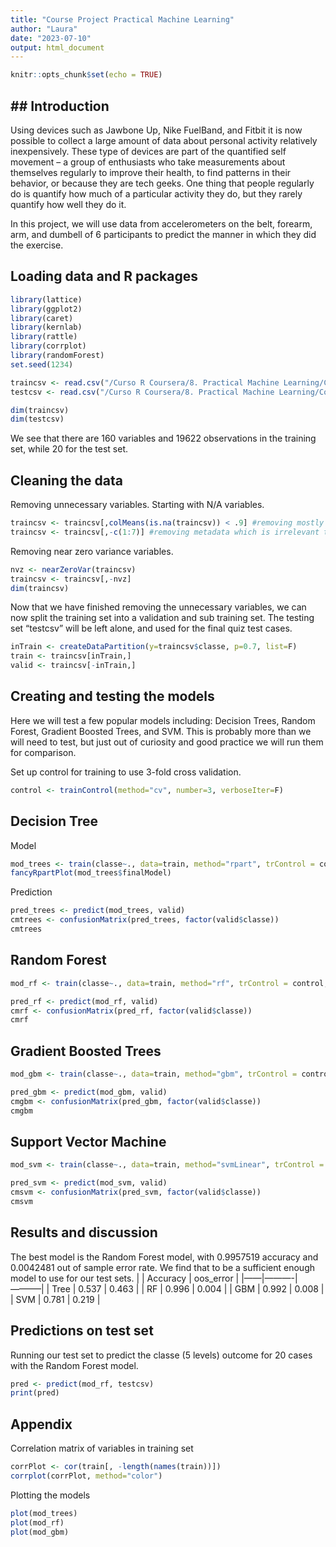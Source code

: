 ---
title: "Course Project Practical Machine Learning"
author: "Laura"
date: "2023-07-10"
output: html_document
---

```{r setup, include=FALSE}
knitr::opts_chunk$set(echo = TRUE)
```

## ## Introduction  

Using devices such as Jawbone Up, Nike FuelBand, and Fitbit it is now possible to collect a large amount of data about personal activity relatively inexpensively. These type of devices are part of the quantified self movement – a group of enthusiasts who take measurements about themselves regularly to improve their health, to find patterns in their behavior, or because they are tech geeks. One thing that people regularly do is quantify how much of a particular activity they do, but they rarely quantify how well they do it.  

In this project, we will use data from accelerometers on the belt, forearm, arm, and dumbell of 6 participants to predict the manner in which they did the exercise.  

## Loading data and R packages  

```{r}
library(lattice)
library(ggplot2)
library(caret)
library(kernlab)
library(rattle)
library(corrplot)
library(randomForest)
set.seed(1234)
```
```{r}
traincsv <- read.csv("/Curso R Coursera/8. Practical Machine Learning/Course Project Machine Learning/pml-training.csv")
testcsv <- read.csv("/Curso R Coursera/8. Practical Machine Learning/Course Project Machine Learning/pml-testing.csv")

dim(traincsv)
dim(testcsv)
```

We see that there are 160 variables and 19622 observations in the training set, while 20 for the test set.

## Cleaning the data

Removing unnecessary variables. Starting with N/A variables.

```{r}
traincsv <- traincsv[,colMeans(is.na(traincsv)) < .9] #removing mostly na columns
traincsv <- traincsv[,-c(1:7)] #removing metadata which is irrelevant to the outcome
```

Removing near zero variance variables.

```{r}
nvz <- nearZeroVar(traincsv)
traincsv <- traincsv[,-nvz]
dim(traincsv)
```

Now that we have finished removing the unnecessary variables, we can now split the training set into a validation and sub training set. The testing set “testcsv” will be left alone, and used for the final quiz test cases.

```{r}
inTrain <- createDataPartition(y=traincsv$classe, p=0.7, list=F)
train <- traincsv[inTrain,]
valid <- traincsv[-inTrain,]
```

## Creating and testing the models

Here we will test a few popular models including: Decision Trees, Random Forest, Gradient Boosted Trees, and SVM. This is probably more than we will need to test, but just out of curiosity and good practice we will run them for comparison.

Set up control for training to use 3-fold cross validation.

```{r}
control <- trainControl(method="cv", number=3, verboseIter=F)
```

## Decision Tree

Model
```{r}
mod_trees <- train(classe~., data=train, method="rpart", trControl = control, tuneLength = 5)
fancyRpartPlot(mod_trees$finalModel)
```
Prediction
```{r}
pred_trees <- predict(mod_trees, valid)
cmtrees <- confusionMatrix(pred_trees, factor(valid$classe))
cmtrees
```

## Random Forest

```{r}
mod_rf <- train(classe~., data=train, method="rf", trControl = control, tuneLength = 5)

pred_rf <- predict(mod_rf, valid)
cmrf <- confusionMatrix(pred_rf, factor(valid$classe))
cmrf
```

## Gradient Boosted Trees

```{r}
mod_gbm <- train(classe~., data=train, method="gbm", trControl = control, tuneLength = 5, verbose = F)

pred_gbm <- predict(mod_gbm, valid)
cmgbm <- confusionMatrix(pred_gbm, factor(valid$classe))
cmgbm
```

## Support Vector Machine

```{r}
mod_svm <- train(classe~., data=train, method="svmLinear", trControl = control, tuneLength = 5, verbose = F)

pred_svm <- predict(mod_svm, valid)
cmsvm <- confusionMatrix(pred_svm, factor(valid$classe))
cmsvm
```

## Results and discussion

The best model is the Random Forest model, with 0.9957519 accuracy and 0.0042481 out of sample error rate. We find that to be a sufficient enough model to use for our test sets.
|      | Accuracy | oos_error |
|------|----------|-----------|
| Tree | 0.537    | 0.463     |
| RF   | 0.996    | 0.004     |
| GBM  | 0.992    | 0.008     |
| SVM  | 0.781    | 0.219     |

## Predictions on test set

Running our test set to predict the classe (5 levels) outcome for 20 cases with the Random Forest model.

```{r}
pred <- predict(mod_rf, testcsv)
print(pred)
```

## Appendix

Correlation matrix of variables in training set

```{r}
corrPlot <- cor(train[, -length(names(train))])
corrplot(corrPlot, method="color")
```

Plotting the models

```{r}
plot(mod_trees)
plot(mod_rf)
plot(mod_gbm)
```

